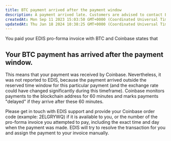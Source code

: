 ```yaml
---
title: BTC payment arrived after the payment window
description: A payment arrived late. Customers are advised to contact EDIS support team to get the payment resolved.
createdAt: Mon Sep 11 2023 15:03:50 GMT+0000 (Coordinated Universal Time)
updatedAt: Thu Jan 18 2024 10:38:25 GMT+0000 (Coordinated Universal Time)
---
```


You paid your EDIS pro-forma invoice with BTC and Coinbase states that

## Your BTC payment has arrived after the payment window.

​This means that your payment was received by Coinbase. Nevertheless, it was not reported to EDIS, because the payment arrived outside the reserved time window for this particular payment (and the exchange rate could have changed significantly during this timeframe). Coinbase monitors payments to the blockchain address for 60 minutes and marks payments "delayed" if they arrive after these 60 minutes.

Please get in touch with EDIS support and provide your Coinbase order code (example: 2ELGRYWQ) if it is available to you, or the number of the pro-forma invoice you attempted to pay, including the exact time and day when the payment was made. EDIS will try to resolve the transaction for you and assign the payment to your invoice manually.
